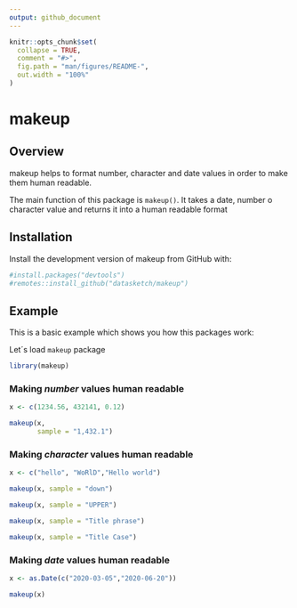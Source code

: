 ```yaml
---
output: github_document
---
```


<!-- README.md is generated from README.Rmd. Please edit that file -->

```r
knitr::opts_chunk$set(
  collapse = TRUE,
  comment = "#>",
  fig.path = "man/figures/README-",
  out.width = "100%"
)
```

# makeup

<!-- badges: start -->
<!-- badges: end -->

## Overview

makeup helps to format number, character and date values in order to make them human readable.

The main function of this package is `makeup()`. It takes a date, number o character value and returns it into a human readable format


## Installation

Install the development version of makeup from GitHub with:

``` r
#install.packages("devtools")
#remotes::install_github("datasketch/makeup")
```

## Example

This is a basic example which shows you how this packages work:

Let´s load `makeup` package

```r
library(makeup)
```

### Making _number_ values human readable

```r
x <- c(1234.56, 432141, 0.12)

makeup(x, 
       sample = "1,432.1")
```

### Making _character_ values human readable

```r
x <- c("hello", "WoRlD","Hello world")

makeup(x, sample = "down")

makeup(x, sample = "UPPER")

makeup(x, sample = "Title phrase")

makeup(x, sample = "Title Case")
```

### Making _date_ values human readable

```r
x <- as.Date(c("2020-03-05","2020-06-20"))

makeup(x)
```
